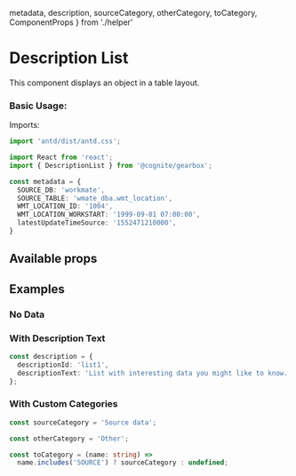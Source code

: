   metadata,
  description,
  sourceCategory,
  otherCategory,
  toCategory,
  ComponentProps
} from './helper'

<Meta title="Others/DescriptionList" />

# Description List

This component displays an object in a table layout.

### Basic Usage:

Imports:

```typescript
import 'antd/dist/antd.css';

import React from 'react';
import { DescriptionList } from '@cognite/gearbox';
```

```typescript
const metadata = {
  SOURCE_DB: 'workmate',
  SOURCE_TABLE: 'wmate_dba.wmt_location',
  WMT_LOCATION_ID: '1004',
  WMT_LOCATION_WORKSTART: '1999-09-01 07:00:00',
  latestUpdateTimeSource: '1552471210000',
}
```

<Preview>
  <Story name="Basic Usage">
    <DescriptionList valueSet={metadata} />
  </Story>
</Preview>

## Available props

<Props of={ComponentProps} />

## Examples

### No Data

<Preview>
  <Story name="No Data">
    <DescriptionList valueSet={{}} />
  </Story>
</Preview>

### With Description Text

```typescript
const description = {
  descriptionId: 'list1',
  descriptionText: 'List with interesting data you might like to know.'
};
```
<Preview>
  <Story name="With Description Text">
    <DescriptionList
      valueSet={metadata}
      description={description}
    />
  </Story>
</Preview>

### With Custom Categories

```typescript
const sourceCategory = 'Source data';

const otherCategory = 'Other';

const toCategory = (name: string) =>
  name.includes('SOURCE') ? sourceCategory : undefined;
```

<Preview>
  <Story name="With Custom Categories">
    <DescriptionList
      valueSet={metadata}
      toCategory={toCategory}
      unknownCategoryName={otherCategory}
      expandedCategories={[otherCategory]}
      categoryPriorityList={[sourceCategory]}
    />
  </Story>
</Preview>
